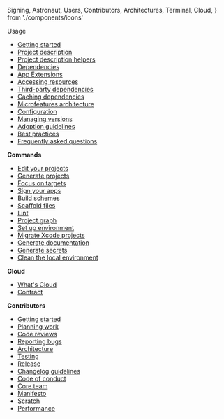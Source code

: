   Signing,
  Astronaut,
  Users,
  Contributors,
  Architectures,
  Terminal,
  Cloud,
} from './components/icons'

<Users /> <DocTitle>Usage</DocTitle>

- [Getting started](/docs/usage/getting-started/)
- [Project description](/docs/usage/project-description/)
- [Project description helpers](/docs/usage/helpers/)
- [Dependencies](/docs/usage/dependencies/)
- [App Extensions](/docs/usage/app-extensions/)
- [Accessing resources](/docs/usage/resources/)
- [Third-party dependencies](/docs/usage/third-party-dependencies/)
- [Caching dependencies](/docs/usage/caching/)
- [Microfeatures architecture](/docs/usage/microfeatures/)
- [Configuration](/docs/usage/config/)
- [Managing versions](/docs/usage/managing-versions/)
- [Adoption guidelines](/docs/usage/adoption-guidelines/)
- [Best practices](/docs/usage/best-practices/)
- [Frequently asked questions](/docs/usage/faq/)

<Terminal /> <b>Commands</b>

- [Edit your projects](/docs/commands/edit/)
- [Generate projects](/docs/commands/generate/)
- [Focus on targets](/docs/commands/focus/)
- [Sign your apps](/docs/commands/signing/)
- [Build schemes](/docs/commands/build/)
- [Scaffold files](/docs/commands/scaffold/)
- [Lint](/docs/commands/lint/)
- [Project graph](/docs/commands/graph/)
- [Set up environment](/docs/commands/up/)
- [Migrate Xcode projects](/docs/commands/migration/)
- [Generate documentation](/docs/commands/doc/)
- [Generate secrets](/docs/commands/secret/)
- [Clean the local environment](/docs/commands/clean/)

<Cloud /> <b>Cloud</b>

- [What's Cloud](/docs/cloud/cloud/)
- [Contract](/docs/cloud/contract/)

<Contributors /> <b>Contributors</b>

- [Getting started](/docs/contribution/getting-started/)
- [Planning work](/docs/contribution/planning-work/)
- [Code reviews](/docs/contribution/code-reviews/)
- [Reporting bugs](/docs/contribution/reporting-bugs/)
- [Architecture](/docs/contribution/architecture/)
- [Testing](/docs/contribution/testing-strategy/)
- [Release](/docs/contribution/release/)
- [Changelog guidelines](/docs/contribution/changelog-guidelines/)
- [Code of conduct](/docs/contribution/code-of-conduct/)
- [Core team](/docs/contribution/core-team/)
- [Manifesto](/docs/contribution/manifesto/)
- [Scratch](/docs/contribution/scratch/)
- [Performance](/docs/contribution/performance/)
